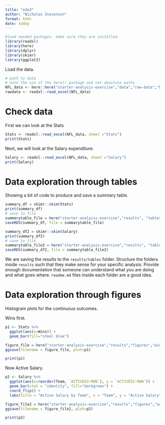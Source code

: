 ```yaml
---
title: "eda3"
author: "Nicholas Stevenson"
format: html
date: today
---
```




```r
#load needed packages. make sure they are installed.
library(readxl)
library(here) 
library(dplyr)
library(skimr)
library(ggplot2)
```

Load the data.
```r
# path to data
# note the use of the here() package and not absolute paths
NFL_data <- here::here("starter-analysis-exercise","data","raw-data","NFL_data.xlsx")
rawdata <- readxl::read_excel(NFL_data)
```

# Check data

First we can look at the Stats

```r
Stats <- readxl::read_excel(NFL_data, sheet ="Stats")
print(Stats)
```

Next, we will look at the Salary expenditure.

```r
Salary <- readxl::read_excel(NFL_data, sheet ="Salary")
print(Salary)
```

# Data exploration through tables
Showing a bit of code to produce and save a summary table.
```r
summary_df = skimr::skim(Stats)
print(summary_df)
# save to file
summarytable_file = here("starter-analysis-exercise","results", "tables-files", "summarytable.rds")
saveRDS(summary_df, file = summarytable_file)
```

```r
summary_df2 = skimr::skim(Salary)
print(summary_df2)
# save to file
summarytable_file2 = here("starter-analysis-exercise","results", "tables-files", "summarytable.rds")
saveRDS(summary_df2, file = summarytable_file2)
```

We are saving the results to the `results/tables` folder. Structure the folders inside `results` such that they make sense for your specific analysis. Provide enough documentation that someone can understand what you are doing and what goes where. `readme.md` files inside each folder are a good idea.

# Data exploration through figures

Histogram plots for the continuous outcomes. 

Wins first.

```r
p1 <- Stats %>% 
  ggplot(aes(x=Wins)) +
  geom_bar(fill="steel blue") 

figure_file = here("starter-analysis-exercise","results","figures","wins-distribution.png")
ggsave(filename = figure_file, plot=p1) 

print(p1)
```

Now Active Salary.
```r
p2 <- Salary %>% 
  ggplot(aes(x=reorder(Team, `ACTIVE53-MAN`), y = `ACTIVE53-MAN`)) +
  geom_bar(stat = "identity", fill="darkgreen") +
  coord_flip() +
  labs(title = "Active Salary by Team", x = "Team", y = "Active Salary")

figure_file2 = here("starter-analysis-exercise","results","figures","active-salary-distribution.png")
ggsave(filename = figure_file2, plot=p2)

print(p2)
```

